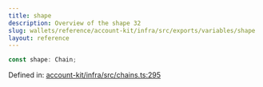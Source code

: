 ```yaml
---
title: shape
description: Overview of the shape 32
slug: wallets/reference/account-kit/infra/src/exports/variables/shape
layout: reference
---
```


```ts
const shape: Chain;
```

Defined in: [account-kit/infra/src/chains.ts:295](https://github.com/alchemyplatform/aa-sdk/blob/923a52171f7246172caf350853843e6680197da9/account-kit/infra/src/chains.ts#L295)
